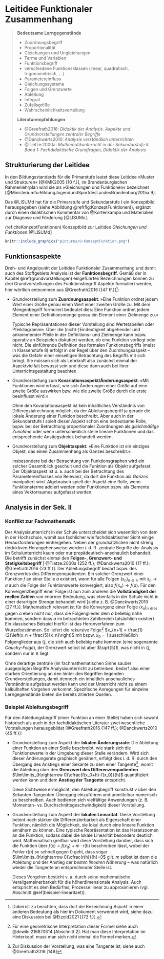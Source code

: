 # Leitidee Funktionaler Zusammenhang

> **Bedeutsame Lerngegenstände**
> 
> - Zuordnungsbegriff
> - Proportionalität
> - Gleichungen und Ungleichungen
> - Terme und Variablen
> - Funktionsbegriff
> - verschiedene Funktionsklassen (linear, quadratisch, trigonometrisch, …)
> - Parametereinfluss
> - Gleichungssysteme
> - Folgen und Grenzwerte
> - Ableitung
> - Integral
> - Zufallsgröße
> - Wahrscheinlichkeitsverteilung
>  
> **Literaturempfehlungen**  
> 
> - @Greefrath2016: *Didaktik der Analysis. Aspekte und Grundvorstellungen zentraler Begriffe* 
> - @Danckwerts2010: *Analysis verständlich unterrichten*  
> - @Tietze:2000a: *Mathematikunterricht in der Sekundarstufe II. Band 1: Fachdidaktische Grundfragen, Didaktik der Analysis*


## Strukturierung der Leitidee {#strukturierung-der-leitidee-funktionaler-zusammenhang}


In den Bildungsstandards für die Primarstufe lautet diese Leitidee »Muster und Strukturen« [@KMK2005 {10 f.}], im Brandenburgischen Rahmenlehrplan wird sie als »Gleichungen und Funktionen« bezeichnet [@MinisteriumfurBildungJugendundSportdesLandesBrandenburg2015a 9].

Das @LISUMd hat für die Primarstufe und Sekundarstufe I ein Konzeptbild herausgegeben (siehe Abbildung \@ref(fig:KonzeptFunktionen)), ergänzt durch einen didaktischen Kommentar von @Kortenkampa und Materialien zur Diagnose und Förderung [@LISUMc].

(ref:citeKonzeptFunktionen) Konzeptbild zur Leitidee *Gleichungen und Funktionen* [@LISUMd]

```r
knitr::include_graphics("pictures/D-KonzeptFunktion.png")
```  



## Funktionsaspekte

Dreh- und Angelpunkt der Leitidee Funktionaler Zusammenhang und damit auch des Stoffgebiets Analysis ist der **Funktionsbegriff**. Gemäß der in Kapitel \@ref(grundvorstellungen) eingeführten Bezeichnungen können zu drei Grundvorstellungen des Funktionsbegriff Aspekte formuliert werden, hier wörtlich entnommen aus @Greefrath2016 [{47 ff.}]^[Dabei ist zu beachten, dass dort die Bezeichnung *Aspekt* in einer anderen Bedeutung als hier im Dokument verwendet wird, siehe dazu eine Diskussion bei @Etzold2021 [{72 f.}].]:

- Grundvorstellung zum **Zuordnungsaspekt**: »Eine Funktion ordnet jedem Wert einer Größe genau einen Wert einer zweiten Größe zu. Mit dem Mengenbegriff formuliert bedeutet dies: Eine Funktion ordnet jedem Element einer Definitionsmenge genau ein Element einer Zielmenge zu.«

  Typische Repräsentationen dieser Vorstellung sind Wertetabellen oder Pfeildiagramme. Über die (nicht-)Eindeutigkeit abgehender und ankommender Pfeile in der Definitions- und Zielmenge kann bspw. operativ an Beispielen diskutiert werden, ob eine Funktion vorliegt oder nicht. Die einführende Definition des formalen Funktionsbegriffs (meist in Klassenstufe 8) erfolgt in der Regel über den Zuordnungsaspekt -- was die Gefahr einer einseitigen Betrachtung des Begriffs mit sich bringt. Sie müssen sich als Lehrkraft also zunächst einmal der Aspektvielfalt bewusst sein und diese dann auch bei Ihrer Unterrichtsgestaltung beachten.

- Grundvorstellung zum **Kovariationsaspekt/Änderungsaspekt**: »Mit Funktionen wird erfasst, wie sich Änderungen einer Größe auf eine zweite Größe auswirken bzw. wie die zweite Größe durch die erste beeinflusst wird.«

  Ohne den Kovariationsaspekt ist kein inhaltliches Verständnis von Differenzialrechnung möglich, da der Ableitungsbegriff ja gerade die lokale Änderung einer Funktion beschreibt. Aber auch in der Sekundarstufe I spielt dieser Aspekt schon eine bedeutsame Rolle, bspw. bei der Betrachtung proportionaler Zuordnungen als *gleichmäßige Zunahme* oder wenn unterschiedlich steile lineare Funktionen und das entsprechende Anstiegsdreick behandelt werden.

- Grundvorstellung zum **Objektaspekt**: »Eine Funktion ist ein einziges Objekt, das einen Zusammenhang als Ganzes beschreibt.«

  Insbesondere bei der Betrachtung von Funktionsgraphen wird ein solcher Gesamtblick geschult und die Funktion als Objekt aufgefasst. Der Objektaspekt ist u. a. auch bei der Betrachtung des Parametereinflusses von Relevanz, da dort die Funktion *als Ganzes* manipuliert wird. Algebraisch spielt der Aspekt eine Rolle, wenn Funktionsterme addiert werden oder Funktionen bspw. als Elemente eines Vektorraumes aufgefasst werden.


## Analysis in der Sek. II

### Konflikt zur Fachmathematik

Der Analysisunterricht in der Schule unterscheidet sich wesentlich von dem in der Hochschule, womit aus fachlicher wie fachdidaktischer Sicht einige Herausforderungen einhergehen. Neben der grundsätzlichen nicht streng deduktiven Herangehensweise werden i. d. R. zentrale Begriffe der Analysis im Schulunterricht kaum oder nur propädeutisch-anschaulich behandelt. Die betrifft zunächst einmal den **Folgen-, Grenzwert- und Stetigkeitsbegriff** [ @Tietze:2000a {252 ff.}; @Danckwerts2010 {17 ff.}; @Greefrath2016 {23 ff.}]. Der Ableitungsbegriff bedarf bspw. des Grenzwertes des Differenzenquotienten. Ein solcher Grenzwert einer Funktion $f$ an einer Stelle $a$ existiert, wenn für alle Folgen $(x_n)_{n\in\mathbb{N}}$ mit $x_n\rightarrow a$ auch die Folge der Funktionswerte konvergiert, also $f(x_n)\rightarrow f(a)$. Für den Konvergenzbegriff einer Folge ist nun zum anderen die **Vollständigkeit der reellen Zahlen** von enormer Bedeutung, was ebenfalls in der Schule nicht in einer derartigen Strenge behandelt wird [siehe z. B. @Danckwerts2010 {27 ff.}]. Mathematisch relevant ist für die Konvergenz einer Folge $(x_n)_{n\in\mathbb{N}}$ gegen $a$ eben nicht nur, dass die Folgenglieder dem $a$ beliebig nahe kommen, sondern dass $a$ im betrachteten Zahlbereich tatsächlich existiert. Ein klassisches Beispiel hierfür ist das Heronverfahren zum Wurzelbestimmen. So liefert die rekursive Folge^[Für eine geometrische Interpretation dieser Formel siehe auch @dewiki:216870314 [Abschnitt 2]. Hat man diese Interpretation im Hinterkopf, muss man sich nicht einmal die Formel merken.] $x_{n+1} = \frac{1}{2}\left(x_n + \frac{5}{x_n}\right)$ mit bspw. $x_0 = 1$ ausschließlich Folgenglieder aus $\mathbb{Q}$, die sich auch beliebig nahe kommen (eine sogenannte *Cauchy-Folge*), der Grenzwert selbst ist aber $\sqrt{5}$, was nicht in $\mathbb{Q}$, sondern nur in $\mathbb{R}$ liegt.

Ohne derartige zentrale (im fachmathematischen Sinne sauber ausgeprägte) Begriffe Analysisunterricht zu betreiben, bedarf also einer starken Orientierung an den hinter den Begriffen liegenden Grundvorstellungen, damit dennoch ein inhaltlich-anschauliches Verständnis aufgebaut werden kann und der Unterricht nicht zu einem kalkülhaften Vorgehen verkommt. Spezifische Anregungen für einzelne Lerngegenstände bieten die bereits zitierten Quellen.

### Beispiel Ableitungsbegriff

Für den Ableitungsbegriff (einer Funktion an einer Stelle) haben sich sowohl historisch als auch in der fachdidaktischen Literatur zwei wesentliche Vorstellungen herausgebildet [@Greefrath2016 {147 ff.}; @Danckwerts2010 {45 ff.}]:

* Grundvorstellung zum Aspekt der **lokalen Änderungsrate**: Die Ableitung einer Funktion an einer Stelle beschreibt, wie stark sich die Funktionswerte in der Umgebung dieser Stelle verändern. Wird sich dieser Änderungsrate graphisch genähert, erfolgt dies i. d. R. durch den Übergang des Anstiegs einer Sekante zu dem einer Tangente^[Zur Diskussion der Vorstellung, was eine Tangente ist, siehe auch @Greefrath2016 [149]], womit die Ableitung über den **Grenzwert des Differenzenquotienten** $\lim\limits_{h\rightarrow 0}\cfrac{f(x_0+h)-f(x_0)}{h}$ quantifiziert werden kann und dem **Anstieg der Tangente** entspricht. 

  Diese Sichtweise ermöglicht, den Ableitungbegriff konstruktiv über den Sekanten-Tangenten-Übergang einzuführen und unmittelbar numerisch zu beschreiben. Auch bedienen sich vielfältige Anwendungen (z. B. Momentan- vs. Durchschnittsgeschwindigkeit) dieser Vorstellung.

* Grundvorstellung zum Aspekt der **lokalen Linearität**: Diese Vorstellung betont noch stärker die Differenzierbarkeit als Eigenschaft einer Funktion, nämlich die Möglichkeit, sie lokal durch eine lineare Funktion annähern zu können. Eine typische Repräsentation ist das Heranzoomen an die Funktion, sodass dabei die lokale Linearität besonders deutlich wird. Mathematisch greifbar wird diese Vorstellung darüber, dass sich die Funktion über $f(x) = f(x_0) + m\cdot r(h)$ beschreiben lässt, wobei der *Fehler* $r(h)$ so schnell gegen $0$ geht, dass sogar $\lim\limits_{h\rightarrow 0}\cfrac{r(h)}{h}=0$ gilt. $m$ selbst ist dann die Ableitung und der Anstieg der *besten linearen Näherung* -- was natürlich wieder die Tangente an entsprechender Stelle ist.  

  Dieses Vorgehen besticht v. a. durch seine mathematische Verallgemeinerbarkeit für die höherdimensionale Analysis. Auch entspricht es dem Bedürfnis, Prozesse linear zu approximieren (vgl. Abschnitt \@ref(beispiel-linearitaet)). 
